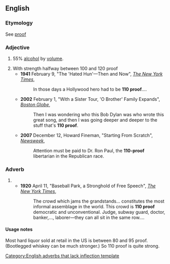 ==English==

===Etymology===
See [[proof]]

===Adjective===
{{en-adj|pos=[[110]] [[proof]]|-}}
# {{US}} 55% [[alcohol]] by [[volume]].
# With strength halfway between 100 and 120 proof
#* '''1941''' February 9, "The 'Hated Hun'—Then and Now", ''[[w:The New York Times|The New York Times]]'',<!--Google snippet only; not verified-->
#*: In those days a Hollywood hero had to be '''110 proof'''....
#* '''2002''' February 1, "With a Sister Tour, 'O Brother' Family Expands", ''[[w:Boston Globe|Boston Globe]]'',<!--Google snippet only; not verified-->
#*: Then I was wondering who this Bob Dylan was who wrote this great song, and then I was going deeper and deeper to the stuff that's '''110 proof'''.
#* '''2007''' December 12, Howard Fineman, "Starting From Scratch", [[w:Newsweek|''Newsweek'']],
#*: Attention must be paid to Dr. Ron Paul, the '''110-proof''' libertarian in the Republican race.

===Adverb===
{{infl|en|adverb}}[[Category:English adverbs that lack inflection template]]

# {{rfdef}}
#* '''1920''' April 11, "Baseball Park, a Stronghold of Free Speech", ''[[w:The New York Times|The New York Times]]'',
#*: The crowd which jams the grandstands... constitutes the most informal assemblage in the world. This crowd is '''110 proof''' democratic and unconventional. Judge, subway guard, doctor, banker,..., laborer—they can all sit in the same row....

====Usage notes====
Most hard liquor sold at retail in the US is between 80 and 95 proof. (Bootlegged whiskey can be much stronger.) So 110 proof is quite strong.